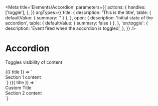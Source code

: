 
<Meta
  title='Elements/Accordion'
  parameters={{
    actions: {
      handles: ['toggle'],
    },
  }}
  argTypes={{
    title: {
      description: 'This is the title',
      table: { defaultValue: { summary: '' } },
    },
    open: {
      description: 'Initial state of the accordion',
      table: { defaultValue: { summary: false } },
    },
    'on:toggle': {
      description: 'Event fired when the accordion is toggled',
    },
  }}
/>

# Accordion

Toggles visibility of content

<Canvas>
  <Story
    name='Accordion'
    args={{
      title: 'Section 1',
      open: false,
    }}
  >
    {({ title }) => `
<v-accordion title='${title}'>
  <div>
    Section 1 content
  </div>
</v-accordion>
    `}
  </Story>
</Canvas>

<Canvas>
  <Story
    name='Accordion with Slots'
    args={{
      title: 'Section 2',
      open: true,
    }}
  >
    {({ title }) => `
<v-accordion title='${title}'>
  <div slot="title">Custom Title</div>
  <div>
    Section 2 content
  </div>
</v-accordion>
    `}
  </Story>
</Canvas>
